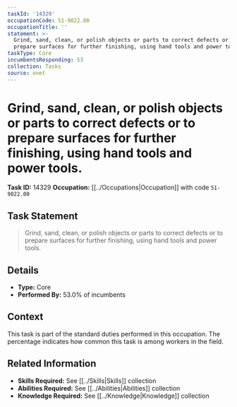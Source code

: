 ```yaml
---
taskId: '14329'
occupationCode: 51-9022.00
occupationTitle: ''
statement: >-
  Grind, sand, clean, or polish objects or parts to correct defects or to
  prepare surfaces for further finishing, using hand tools and power tools.
taskType: Core
incumbentsResponding: 53
collection: Tasks
source: onet
---
```

# Grind, sand, clean, or polish objects or parts to correct defects or to prepare surfaces for further finishing, using hand tools and power tools.

**Task ID:** 14329
**Occupation:** [[../Occupations|Occupation]] with code `51-9022.00`

## Task Statement

> Grind, sand, clean, or polish objects or parts to correct defects or to prepare surfaces for further finishing, using hand tools and power tools.

## Details

- **Type:** Core
- **Performed By:** 53.0% of incumbents

## Context

This task is part of the standard duties performed in this occupation. The percentage indicates how common this task is among workers in the field.

## Related Information

- **Skills Required:** See [[../Skills|Skills]] collection
- **Abilities Required:** See [[../Abilities|Abilities]] collection
- **Knowledge Required:** See [[../Knowledge|Knowledge]] collection
